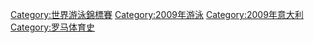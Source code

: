 {{catmore}}
{{Commonscat|2009 World Aquatics Championships}}

[[Category:世界游泳錦標賽|Category:世界游泳錦標賽]]
[[Category:2009年游泳|Category:2009年游泳]]
[[Category:2009年意大利|Category:2009年意大利]]
[[Category:罗马体育史|Category:罗马体育史]]